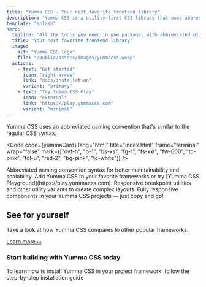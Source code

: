 ```yaml
---
title: "Yumma CSS - Your next favorite frontend library"
description: "Yumma CSS is a utility-first CSS library that uses abbreviated naming conventions that follow regular CSS syntax."
template: "splash"
hero:
  tagline: "All the tools you need in one package, with abbreviated utility classes — goodbye, massive codebases!"
  title: "Your next favorite frontend library"
  image:
    alt: "Yumma CSS logo"
    file: "/public/assets/images/yummacss.webp"
  actions:
    - text: "Get started"
      icon: "right-arrow"
      link: "docs/installation"
      variant: "primary"
    - text: "Try Yumma CSS Play"
      icon: "external"
      link: "https://play.yummacss.com"
      variant: "minimal"
---
```


<Card title="But, why?">
  Yumma CSS uses an abbreviated naming convention that's similar to the regular
  CSS syntax.

  <Code code={yummaCard} lang="html" title="index.html" frame="terminal" wrap="false" mark={["ovf-h", "b-1", "bs-xs", "fg-1", "fs-xxl", "fw-600", "tc-pink", "tdl-u", "rad-2", "bg-pink", "tc-white"]} />
</Card>

<CardGrid stagger>
  <Card title="Abbreviated syntax" icon="rocket">
    Abbreviated naming convention syntax for better maintainability and
    scalability.
  </Card>
  <Card title="Integrations" icon="heart">
    Add Yumma CSS to your favorite frameworks or try [Yumma CSS
    Playground](https://play.yummacss.com).
  </Card>
  <Card title="Responsive design" icon="external">
    Responsive breakpoint utilities and other utility variants to create complex
    layouts.
  </Card>
  <Card title="Components" icon="puzzle">
    Fully responsive components in your Yumma CSS projects — just copy and go!
  </Card>
</CardGrid>

## See for yourself

Take a look at how Yumma CSS compares to other popular frameworks.

[Learn more ↦](http://localhost:4321/docs/installation#concepts)

<Tabs>
  <TabItem label="Yumma CSS">
    <Live data={yummaCard} usePadding useCenter useHeight="360px" useVersion="release" />
  </TabItem>

  <TabItem label="Tailwind CSS">
    <Live data={tailwindCard} usePadding useCenter useHeight="360px" useExternal="https://cdn.jsdelivr.net/npm/tailwindcss@latest/dist/tailwind.min.css" />
  </TabItem>
</Tabs>

<h3 class="ta-c mb-8">Start building with Yumma CSS today</h3>

<Card title="Create a new project">
  To learn how to install Yumma CSS in your project framework, follow the
  step-by-step installation guide

  <Code code="npm install yummacss@latest" lang="bash" title="Installing dependencies..." />
</Card>

<Footer description="Yumma CSS is a utility-first CSS library that uses abbreviated naming conventions that follow regular CSS syntax to help you debug, scale, and maintain your markup better and get your application out the door faster." />
